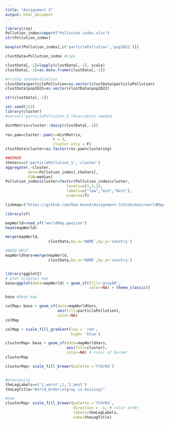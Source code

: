 ```yaml
---
title: "Assignment 3"
output: html_document
---
```



```r
library(rio)
Pollution_index=import("Pollution index.xlsx")
str(Pollution_index)
```
```r
boxplot(Pollution_index[,c('particlePollution','pop2022')])
```

```r
clustData=Pollution_index #copy
```

```r
clustData[,-1]=lapply(clustData[,-1], scale)
clustData[,-1]=as.data.frame(clustData[,-1])
```


```r
#trying standardization
clustData$particlePollution=as.vector(clustData$particlePollution)
clustData$pop2022=as.vector(clustData$pop2022)

```

```r
str(clustData[,-1])
```

```r

set.seed(123)
library(cluster)
#vars=c('particlePollution_S')#variables needed

distMatrix=cluster::daisy(clustData[,-1])
        
res.pam=cluster::pam(x=distMatrix,
                     k = 3,
                     cluster.only = F)
clustData$cluster=as.factor(res.pam$clustering)

##ERROR 
theVars=c('particlePollution_S','cluster')
aggregate(.~cluster,
          data=Pollution_index[,theVars],
          FUN=median)
Pollution_index$cluster=factor(Pollution_index$cluster,
                           levels=c(1,3,2),
                           labels=c("low","mid","best"), 
                           ordered=T)
```

```r
linkmap=("https://github.com/Rao-Anand/Assignment-3/blob/main/worldMap.geojson")

library(sf)

mapWorld=read_sf("worldMap.geojson")
head(mapWorld)

```
```r
merge(mapWorld,
                   clustData,by.x='NAME',by.y='country')
```

```r

#NEED HELP
mapWorldVars=merge(mapWorld,
                   clustData,by.x='NAME',by.y='country')


library(ggplot2)
# plot original map
base=ggplot(data=mapWorld) + geom_sf(fill='grey90',
                                     color=NA) + theme_classic()
```




```r
base #base map

colMap= base + geom_sf(data=mapWorldVars,
                       aes(fill=particlePollution),
                       color=NA)
colMap
```

```r
colMap + scale_fill_gradient(low = 'red',
                             high= 'blue')

clusterMap= base + geom_sf(data=mapWorldVars,
                           aes(fill=cluster),
                           color=NA) # color of border
clusterMap 

clusterMap+ scale_fill_brewer(palette ='YlOrRd')


#previously
theLegLabels=c('1_worst',2,'3_best')
theLegTitle="World_Order\n(grey is missing)"

#now
clusterMap+ scale_fill_brewer(palette ='YlOrRd',
                              direction = -1, # color order
                              labels=theLegLabels,
                              name=theLegTitle)


```

